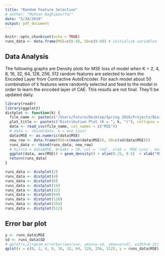 ```yaml
---
title: "Random Feature Selection"
# author: "Mohsen Naghipourfar"
date: "5/28/2018"
output: pdf_document
---
```


```r
knitr::opts_chunk$set(echo = TRUE)
runs_data <- data.frame(MSE=c(0.0), SD=c(0.0)) # initialize variables
```

## Data Analysis

The following graphs are Density plots for MSE loss of model when K = 2, 4, 8, 16, 32, 64, 128, 256, 512 random features are selected to learn the Encoded Layer from Contractive AutoEncoder. For each model about 50 combination of k features were randomly selected and feed to the model in order to learn the encoded layer of CAE. This resutls are not final. They'll be updated daily.

```r
library(readr)
library(ggplot2)
distplot <- function(k) {
  file_name <- paste(c("/Users/Future/Desktop/Spring 2018/Projects/Bioinformatics/Feature Selection/model/Results/CAE/Damavand/encoded_results_0.01_", k, ".csv"), collapse = '')
  plot_title <- paste(c("Distribution Plot (K = ", k, ")"), collapse = '')
  data <- read_csv(file_name, col_names = c("MSE"))
  # data <- cbind(data, k = mse_loss)
  data$MSE <- as.numeric(data$MSE)
  new_row <- data.frame(MSE=c(mean(data$MSE)), SD=c(sd(data$MSE)))
  runs_data <- rbind(runs_data, new_row)
  # hist(x = data$MSE, breaks = 30, col = 'red', xlab = 'MSE Loss', main = 'Distribution Plot (stddev = 0.01)')
  ggplot(data, aes(MSE)) + geom_density() + xlim(0.25, 0.5)  + xlab("MSE Loss")
  return(runs_data)
}
```

```r
runs_data <- distplot(2)
runs_data <- distplot(4)
runs_data <- distplot(8)
runs_data <- distplot(16)
runs_data <- distplot(32)
runs_data <- distplot(64)
runs_data <- distplot(128)
runs_data <- distplot(256)
runs_data <- distplot(512)
```

## Error bar plot

```r
y <- runs_data$MSE
sd <- runs_data$SD
# qplot(x,y)+geom_errorbar(aes(x=x, ymin=y-sd, ymax=y+sd), width=0.25)
qplot(x = c(0, 2, 4, 8, 16, 32, 64, 128, 256, 512), y = runs_data$MSE) + geom_errorbar(aes(ymin=y-sd, ymax=y+sd), width=0.5)

```

